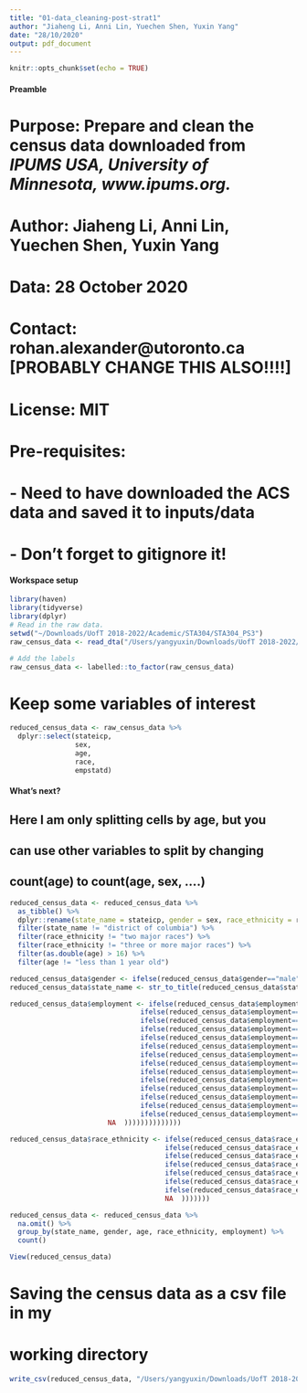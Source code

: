 ```yaml
---
title: "01-data_cleaning-post-strat1"
author: "Jiaheng Li, Anni Lin, Yuechen Shen, Yuxin Yang"
date: "28/10/2020"
output: pdf_document
---
```


```r
knitr::opts_chunk$set(echo = TRUE)
```

#### Preamble ####
# Purpose: Prepare and clean the census data downloaded from *IPUMS USA, University of Minnesota, www.ipums.org.*
# Author: Jiaheng Li, Anni Lin, Yuechen Shen, Yuxin Yang
# Data: 28 October 2020
# Contact: rohan.alexander@utoronto.ca [PROBABLY CHANGE THIS ALSO!!!!]
# License: MIT
# Pre-requisites: 
# - Need to have downloaded the ACS data and saved it to inputs/data
# - Don't forget to gitignore it!

 
#### Workspace setup ####
```r
library(haven)
library(tidyverse)
library(dplyr)
# Read in the raw data.
setwd("~/Downloads/UofT 2018-2022/Academic/STA304/STA304_PS3")
raw_census_data <- read_dta("/Users/yangyuxin/Downloads/UofT 2018-2022/Academic/STA304/STA304-PS3 instruction/usa_00001.dta")

# Add the labels
raw_census_data <- labelled::to_factor(raw_census_data)
```


# Keep some variables of interest
```r
reduced_census_data <- raw_census_data %>%
  dplyr::select(stateicp, 
                sex, 
                age, 
                race, 
                empstatd)
```

#### What's next? ####

## Here I am only splitting cells by age, but you 
## can use other variables to split by changing
## count(age) to count(age, sex, ....)
```r
reduced_census_data <- reduced_census_data %>%
  as_tibble() %>%
  dplyr::rename(state_name = stateicp, gender = sex, race_ethnicity = race, employment = empstatd) %>%
  filter(state_name != "district of columbia") %>%
  filter(race_ethnicity != "two major races") %>%
  filter(race_ethnicity != "three or more major races") %>%
  filter(as.double(age) > 16) %>%
  filter(age != "less than 1 year old")

reduced_census_data$gender <- ifelse(reduced_census_data$gender=="male", "Male", "Female")
reduced_census_data$state_name <- str_to_title(reduced_census_data$state_name)

reduced_census_data$employment <- ifelse(reduced_census_data$employment=="at work", "Employed", 
                                ifelse(reduced_census_data$employment=="at work, public emerg", "Employed", 
                                ifelse(reduced_census_data$employment=="has job, not working", "Employed", 
                                ifelse(reduced_census_data$employment=="armed forces", "Employed", 
                                ifelse(reduced_census_data$employment=="armed forces--at work", "Employed", 
                                ifelse(reduced_census_data$employment=="armed forces--not at work but with job", "Employed", 
                                ifelse(reduced_census_data$employment=="unemployed", "Unemployed", 
                                ifelse(reduced_census_data$employment=="unemp, exper worker", "Unemployed", 
                                ifelse(reduced_census_data$employment=="unemp, new worker", "Unemployed", 
                                ifelse(reduced_census_data$employment=="not in labor force", "Not in labor force", 
                                ifelse(reduced_census_data$employment=="nilf, housework", "Not in labor force", 
                                ifelse(reduced_census_data$employment=="nilf, unable to work", "Not in labor force", 
                                ifelse(reduced_census_data$employment=="nilf, school", "Student", 
                                ifelse(reduced_census_data$employment=="nilf, other", "Not in labor force",  
                        NA  ))))))))))))))

reduced_census_data$race_ethnicity <- ifelse(reduced_census_data$race_ethnicity=="white", "White", 
                                      ifelse(reduced_census_data$race_ethnicity=="black/african american/negro", "Black or African American", 
                                      ifelse(reduced_census_data$race_ethnicity=="american indian or alaska native", "American Indian or Alaska Native", 
                                      ifelse(reduced_census_data$race_ethnicity=="chinese", "East Asian", 
                                      ifelse(reduced_census_data$race_ethnicity=="japanese", "East Asian", 
                                      ifelse(reduced_census_data$race_ethnicity=="other asian or pacific islander", "Other Asian or Pacific Islander", 
                                      ifelse(reduced_census_data$race_ethnicity=="other race, nec", "Other", 
                                      NA  )))))))
```

```r
reduced_census_data <- reduced_census_data %>%
  na.omit() %>%
  group_by(state_name, gender, age, race_ethnicity, employment) %>%
  count()
```

```r
View(reduced_census_data)
```

# Saving the census data as a csv file in my
# working directory
```r
write_csv(reduced_census_data, "/Users/yangyuxin/Downloads/UofT 2018-2022/Academic/STA304/STA304_PS3/census_data.csv")
```


         